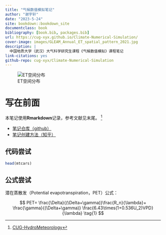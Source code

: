 ```yaml
---
title: "气候数值模拟笔记"
author: "谢宇轩"
date: "2023-5-24"
site: bookdown::bookdown_site
documentclass: book
bibliography: [book.bib, packages.bib]
url: https://cug-xyx.github.io/Climate-Numerical-Simulation/
cover-image: images/GLEAM_Annual_ET_spatial_pattern_2021.jpg
description: |
  中国地质大学（武汉）大气科学研究生课程《气候数值模拟》课程笔记
link-citations: yes
github-repo: cug-xyx/Climate-Numerical-Simulation
---
```


![ET空间分布](images/GLEAM_Annual_ET_spatial_pattern_2021.jpg)

# 写在前面

本笔记使用**Rmarkdown**记录，参考文献见末尾。 [^index-1]

- [笔记仓库（github）](https://github.com/cug-xyx/Climate-Numerical-Simulation)
- [笔记创建方法（知乎）](https://zhuanlan.zhihu.com/p/631927101)

[^index-1]: [CUG-HydroMeteorology](https://cug-hydro.github.io/CUG-HydroMeteorology/index.html#pandoc)

## 代码尝试

```r
head(mtcars)
```

## 公式尝试

潜在蒸散发（Potential evapotranspiration，PET）公式：

$$
PET=
\frac{\Delta}{(\Delta+\gamma)}\frac{R_n}{\lambda}+
\frac{\gamma}{(\Delta+\gamma)}
\frac{6.43\times(1+0.536U_2)VPD}{\lambda} \tag{1}
$$

